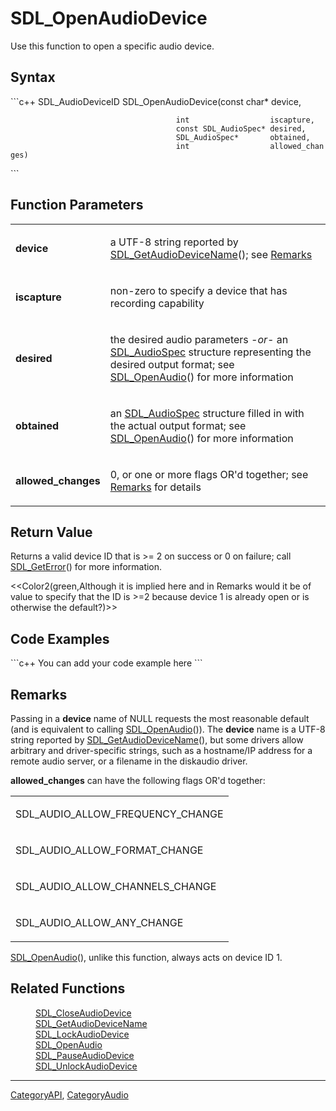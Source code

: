 <!-- pragma section-numbers off -->
<!-- pragma disable-camelcase -->

= SDL_OpenAudioDevice =
Use this function to open a specific audio device.


== Syntax ==
```c++
SDL_AudioDeviceID SDL_OpenAudioDevice(const char*          device,
                                      int                  iscapture,
                                      const SDL_AudioSpec* desired,
                                      SDL_AudioSpec*       obtained,
                                      int                  allowed_changes)
```

== Function Parameters ==
{|
|'''device'''
|a UTF-8 string reported by [[SDL_GetAudioDeviceName]](); see [[#device|Remarks]]
|-
|'''iscapture'''
|non-zero to specify a device that has recording capability
|-
|'''desired'''
|the desired audio parameters ''-or-'' an [[SDL_AudioSpec]] structure representing the desired output format; see [[SDL_OpenAudio]]() for more information
|-
|'''obtained'''
|an [[SDL_AudioSpec]] structure filled in with the actual output format; see [[SDL_OpenAudio]]() for more information
|-
|'''allowed_changes'''
|0, or one or more flags OR'd together; see [[#allowed|Remarks]] for details
|}

== Return Value ==
Returns a valid device ID that is >= 2 on success or 0 on failure; call [[SDL_GetError]]() for more information. 

<<Color2(green,Although it is implied here and in Remarks would it be of value to specify that the ID is >=2 because device 1 is already open or is otherwise the default?)>>

== Code Examples ==
```c++
You can add your code example here
```

== Remarks ==
<span id="device"></span> Passing in a '''device''' name of NULL requests the most reasonable default (and is equivalent to calling [[SDL_OpenAudio]]()).
The '''device''' name is a UTF-8 string reported by [[SDL_GetAudioDeviceName]](), but some drivers allow arbitrary and driver-specific strings, such as a hostname/IP address for a remote audio server, or a filename in the diskaudio driver.

<span id="allowed"></span> '''allowed_changes''' can have the following flags OR'd together:
{|
|SDL_AUDIO_ALLOW_FREQUENCY_CHANGE
|-
|SDL_AUDIO_ALLOW_FORMAT_CHANGE
|-
|SDL_AUDIO_ALLOW_CHANNELS_CHANGE
|-
|SDL_AUDIO_ALLOW_ANY_CHANGE
|}

[[SDL_OpenAudio]](), unlike this function, always acts on device ID 1.

== Related Functions ==
:[[SDL_CloseAudioDevice]]
:[[SDL_GetAudioDeviceName]]
:[[SDL_LockAudioDevice]]
:[[SDL_OpenAudio]]
:[[SDL_PauseAudioDevice]]
:[[SDL_UnlockAudioDevice]]

----
[[CategoryAPI]], [[CategoryAudio]]
